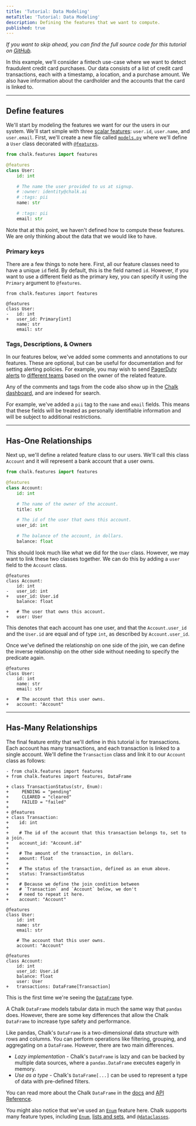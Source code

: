 ```yaml
---
title: 'Tutorial: Data Modeling'
metaTitle: 'Tutorial: Data Modeling'
description: Defining the features that we want to compute.
published: true
---
```


_If you want to skip ahead, you can find the full source code for this tutorial on
[GitHub](https://github.com/chalk-ai/fraud-example)._

In this example, we'll consider a fintech use-case
where we want to detect fraudulent credit card purchases.
Our data consists of a list of credit card transactions,
each with a timestamp, a location, and a purchase amount.
We also have information about the cardholder and the
accounts that the card is linked to.

---

## Define features

We'll start by modeling the features we want for our
the users in our system.
We'll start simple with three
[scalar features](/docs/feature-types):
`user.id`, `user.name`, and `user.email`.
First, we'll create a new file called [`models.py`](https://github.com/chalk-ai/fraud-example/blob/main/src/models.py)
where we'll define a `User` class decorated with
[`@features`](/api-docs#features).

```python src/user.py
from chalk.features import features

@features
class User:
    id: int

    # The name the user provided to us at signup.
    # :owner: identity@chalk.ai
    # :tags: pii
    name: str

    # :tags: pii
    email: str
```

Note that at this point,
we haven't defined how to compute these
features. We are only thinking about the data
that we would like to have.

### Primary keys

There are a few things to note here. First, all our feature
classes need to have a unique `id` field. By default, this
is the field named `id`. However, if you want to use a
different field as the primary key, you can specify it
using the `Primary` argument to `@features`.

```diff-py src/user.py
from chalk.features import features

@features
class User:
-   id: int
+   user_id: Primary[int]
    name: str
    email: str
```

### Tags, Descriptions, & Owners

In our features below, we've added some comments and
annotations to our features. These are optional, but
can be useful for documentation and for setting alerting
policies. For example, you may wish to send [PagerDuty alerts](/docs/pagerduty)
to [different teams](/docs/alertconfig) based on
the owner of the related feature.

Any of the comments and tags from the code also show up
in the [Chalk dashboard](https://chalk.ai/projects),
and are indexed for search.

For example, we've added a `pii` tag
to the `name` and `email` fields. This means that
these fields will be treated as personally identifiable
information and will be subject to additional
restrictions.

---

## Has-One Relationships

Next up, we'll define a related feature class to our users.
We'll call this class `Account` and it will represent
a bank account that a user owns.

```python src/models.py
from chalk.features import features

@features
class Account:
    id: int

    # The name of the owner of the account.
    title: str

    # The id of the user that owns this account.
    user_id: int

    # The balance of the account, in dollars.
    balance: float
```

This should look much like what we did for the `User` class.
However, we may want to link these two classes together.
We can do this by adding a `user` field to the `Account` class.

```diff-py src/models.py
@features
class Account:
    id: int
-   user_id: int
+   user_id: User.id
    balance: float

+   # The user that owns this account.
+   user: User
```

This denotes that each account has one user, and that the
`Account.user_id` and the `User.id` are equal and of type `int`, as described by `Account.user_id`.

Once we've defined the relationship on one side of the
join, we can define the inverse relationship on the
other side without needing to specify the predicate
again.

```diff-py src/models.py
@features
class User:
    id: int
    name: str
    email: str

+   # The account that this user owns.
+   account: "Account"
```

---

## Has-Many Relationships

The final feature entity that we'll define in this tutorial is
for transactions. Each account has many transactions, and each
transaction is linked to a single account. We'll define the
`Transaction` class and link it to our `Account` class as follows:

```diff-py src/models.py
- from chalk.features import features
+ from chalk.features import features, DataFrame

+ class TransactionStatus(str, Enum):
+     PENDING = "pending"
+     CLEARED = "cleared"
+     FAILED = "failed"
+
+ @features
+ class Transaction:
+    id: int
+
+    # The id of the account that this transaction belongs to, set to a join.
+    account_id: "Account.id"
+
+    # The amount of the transaction, in dollars.
+    amount: float
+
+    # The status of the transaction, defined as an enum above.
+    status: TransactionStatus
+
+    # Because we define the join condition between
+    # `Transaction` and `Account` below, we don't
+    # need to repeat it here.
+    account: "Account"

@features
class User:
    id: int
    name: str
    email: str

    # The account that this user owns.
    account: "Account"

@features
class Account:
    id: int
    user_id: User.id
    balance: float
    user: User
+   transactions: DataFrame[Transaction]
```

This is the first time we're seeing the [`DataFrame`](/docs/dataframe) type.

A Chalk `DataFrame` models tabular data in much the same
way that `pandas` does. However, there are some key differences that
allow the Chalk `DataFrame` to increase type safety and performance.

Like pandas, Chalk's `DataFrame` is a two-dimensional data structure with
rows and columns. You can perform operations like filtering, grouping,
and aggregating on a `DataFrame`. However, there are two main differences.

- _Lazy implementation_ - Chalk's `DataFrame` is lazy and can be backed by multiple data sources, where a `pandas.DataFrame` executes eagerly in memory.
- _Use as a type_ - Chalk's `DataFrame[...]` can be used to represent a type of data with pre-defined filters.

You can read more about the Chalk `DataFrame`
in the [docs](/docs/dataframe) and
[API Reference](/api-docs#DataFrame).

You might also notice that we've used an [`Enum`](/docs/feature-types#scalars) feature here.
Chalk supports many feature types, including
[`Enum`](/docs/feature-types#scalars),
[lists and sets](/docs/feature-types#lists-and-sets),
and [`@dataclasses`](/docs/feature-types#dataclass).

[//]: # 'We could choose to write a resolver for each of the tables'
[//]: # "in our database, but we'll take a shortcut and use"
[//]: # 'mapping in some of existing data from a'
[//]: # '[PostgreSQL database](/docs/postgresql). SQL-file resolvers](/docs/) instead.'
[//]: # 'Each of the attributes of the class will be mapped to a'
[//]: # 'field in our database.'
